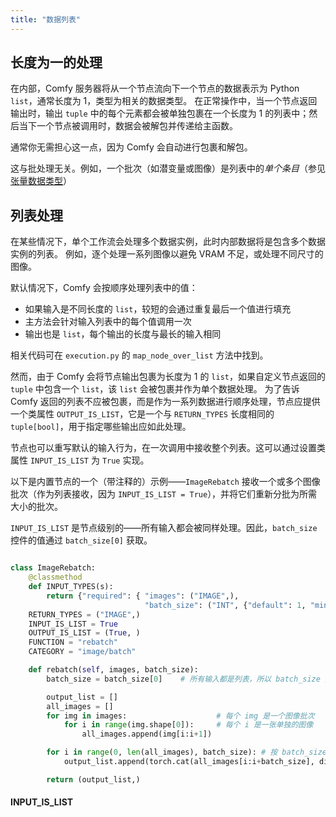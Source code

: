 ```yaml
---
title: "数据列表"
---
```


## 长度为一的处理

在内部，Comfy 服务器将从一个节点流向下一个节点的数据表示为 Python `list`，通常长度为 1，类型为相关的数据类型。
在正常操作中，当一个节点返回输出时，输出 `tuple` 中的每个元素都会被单独包裹在一个长度为 1 的列表中；然后当下一个节点被调用时，数据会被解包并传递给主函数。

<Tip>通常你无需担心这一点，因为 Comfy 会自动进行包裹和解包。</Tip>

<Tip>这与批处理无关。例如，一个批次（如潜变量或图像）是列表中的*单个条目*（参见 [张量数据类型](./images_and_masks)）</Tip>

## 列表处理

在某些情况下，单个工作流会处理多个数据实例，此时内部数据将是包含多个数据实例的列表。
例如，逐个处理一系列图像以避免 VRAM 不足，或处理不同尺寸的图像。

默认情况下，Comfy 会按顺序处理列表中的值：
- 如果输入是不同长度的 `list`，较短的会通过重复最后一个值进行填充
- 主方法会针对输入列表中的每个值调用一次
- 输出也是 `list`，每个输出的长度与最长的输入相同

相关代码可在 `execution.py` 的 `map_node_over_list` 方法中找到。

然而，由于 Comfy 会将节点输出包裹为长度为 1 的 `list`，如果自定义节点返回的 `tuple` 中包含一个 `list`，该 `list` 会被包裹并作为单个数据处理。
为了告诉 Comfy 返回的列表不应被包裹，而是作为一系列数据进行顺序处理，节点应提供一个类属性 `OUTPUT_IS_LIST`，它是一个与 `RETURN_TYPES` 长度相同的 `tuple[bool]`，用于指定哪些输出应如此处理。

节点也可以重写默认的输入行为，在一次调用中接收整个列表。这可以通过设置类属性 `INPUT_IS_LIST` 为 `True` 实现。

以下是内置节点的一个（带注释的）示例——`ImageRebatch` 接收一个或多个图像批次（作为列表接收，因为 `INPUT_IS_LIST = True`），并将它们重新分批为所需大小的批次。

<Tip>`INPUT_IS_LIST` 是节点级别的——所有输入都会被同样处理。因此，`batch_size` 控件的值通过 `batch_size[0]` 获取。</Tip>

```Python

class ImageRebatch:
    @classmethod
    def INPUT_TYPES(s):
        return {"required": { "images": ("IMAGE",),
                              "batch_size": ("INT", {"default": 1, "min": 1, "max": 4096}) }}
    RETURN_TYPES = ("IMAGE",)
    INPUT_IS_LIST = True
    OUTPUT_IS_LIST = (True, )
    FUNCTION = "rebatch"
    CATEGORY = "image/batch"

    def rebatch(self, images, batch_size):
        batch_size = batch_size[0]    # 所有输入都是列表，所以 batch_size 是 list[int]

        output_list = []
        all_images = []
        for img in images:                    # 每个 img 是一个图像批次
            for i in range(img.shape[0]):     # 每个 i 是一张单独的图像
                all_images.append(img[i:i+1])

        for i in range(0, len(all_images), batch_size): # 按 batch_size 分块，每块组成一个新批次
            output_list.append(torch.cat(all_images[i:i+batch_size], dim=0))  # 如果图像批次宽高不同会报错！

        return (output_list,)
```






#### INPUT_IS_LIST

